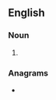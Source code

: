 ==English==

===Noun===
{{head|en|noun plural form}}

# {{plural of|iwan|lang=en}}

===Anagrams===
* {{anagrams|en|Sawin|Swain|saw in|swain|wains}}